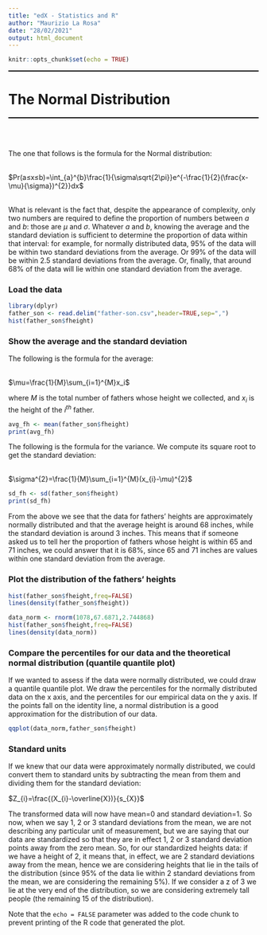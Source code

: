 ```yaml
---
title: "edX - Statistics and R"
author: "Maurizio La Rosa"
date: "28/02/2021"
output: html_document
---
```


```r
knitr::opts_chunk$set(echo = TRUE)
```

<hr style="height:2px;border-width:0;color:gray;background-color:black">
# The Normal Distribution
<hr style="height:2px;border-width:0;color:gray;background-color:black">
<br></br>

The one that follows is the formula for the Normal distribution:
<br></br>

$Pr(a≤x≤b)=\int_{a}^{b}\frac{1}{\sigma\sqrt{2\pi}}e^{-\frac{1}{2}(\frac{x-\mu}{\sigma})^{2}}dx$
<br></br>

What is relevant is the fact that, despite the appearance of complexity, only two numbers are required to define the proportion of numbers between $a$ and $b$: those are $\mu$ and $\sigma$. Whatever $a$ and $b$, knowing the average and the standard deviation is sufficient to determine the proportion of data within that interval: for example, for normally distributed data, 95% of the data will be within two standard deviations from the average. Or 99% of the data will be within 2.5 standard deviations from the average. Or, finally, that around 68% of the data will lie within one standard deviation from the average.


### Load the data

```r
library(dplyr)
father_son <- read.delim("father-son.csv",header=TRUE,sep=",")
hist(father_son$fheight)
```

### Show the average and the standard deviation

The following is the formula for the average:
<br></br>

$\mu=\frac{1}{M}\sum_{i=1}^{M}x_i$

where $M$ is the total number of fathers whose height we collected, and $x_{i}$ is the height of the $i^{th}$ father.

```r
avg_fh <- mean(father_son$fheight)
print(avg_fh)
```

The following is the formula for the variance. We compute its square root to get the standard deviation:
<br></br>

$\sigma^{2}=\frac{1}{M}\sum_{i=1}^{M}(x_{i}-\mu)^{2}$

```r
sd_fh <- sd(father_son$fheight)
print(sd_fh)
```

From the above we see that the data for fathers' heights are approximately normally distributed and that the average height is around 68 inches, while the standard deviation is around 3 inches. This means that if someone asked us to tell her the proportion of fathers whose height is within 65 and 71 inches, we could answer that it is 68%, since 65 and 71 inches are values within one standard deviation from the average.

### Plot the distribution of the fathers' heights

```r
hist(father_son$fheight,freq=FALSE)
lines(density(father_son$fheight))
```

```r
data_norm <- rnorm(1078,67.6871,2.744868)
hist(father_son$fheight,freq=FALSE)
lines(density(data_norm))
```

### Compare the percentiles for our data and the theoretical normal distribution (quantile quantile plot)

If we wanted to assess if the data were normally distributed, we could draw a quantile quantile plot. We draw the percentiles for the normally distributed data on the x axis, and the percentiles for our empirical data on the y axis. If the points fall on the identity line, a normal distribution is a good approximation for the distribution of our data.

```r
qqplot(data_norm,father_son$fheight)
```

### Standard units

If we knew that our data were approximately normally distributed, we could convert them to standard units by subtracting the mean from them and dividing them for the standard deviation:

$Z_{i}=\frac{(X_{i}-\overline{X})}{s_{X}}$

The transformed data will now have mean=0 and standard deviation=1. So now, when we say 1, 2 or 3 standard deviations from the mean, we are not describing any particular unit of measurement, but we are saying that our data are standardized so that they are in effect 1, 2 or 3 standard deviation points away from the zero mean. So, for our standardized heights data: if we have a height of 2, it means that, in effect, we are 2 standard deviations away from the mean, hence we are considering heights that lie in the tails of the distribution (since 95% of the data lie within 2 standard deviations from the mean, we are considering the remaining 5%). If we consider a z of 3 we lie at the very end of the distribution, so we are considering extremely tall people (the remaining 15 of the distribution). 


Note that the `echo = FALSE` parameter was added to the code chunk to prevent printing of the R code that generated the plot.
